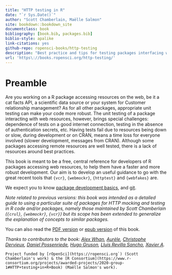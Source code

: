 ```yaml
--- 
title: "HTTP testing in R"
date: "`r Sys.Date()`"
author: "Scott Chamberlain, Maëlle Salmon"
site: bookdown::bookdown_site
documentclass: book
bibliography: [book.bib, packages.bib]
biblio-style: apalike
link-citations: yes
github-repo: ropensci-books/http-testing
description: "Best practice and tips for testing packages interfacing web resources."
url: 'https\://books.ropensci.org/http-testing/'
---
```


# Preamble

Are you working on a R package accessing resources on the web, be it a cat facts API, a scientific data source or your system for Customer relationship management?
As for all other packages, appropriate unit testing can make your code more robust.
The unit testing of a package interacting with web resources, however, brings special challenges: 
dependence of tests on a good internet connection, testing in the absence of authentication secrets, etc.
Having tests fail due to resources being down or slow, during development or on CRAN, means a time loss for everyone involved (slower development, messages from CRAN).
Although some packages accessing remote resources are well tested, there is a lack of resources around best practices.

This book is meant to be a free, central reference for developers of R packages accessing web resources, to help them have a faster and more robust development.
Our aim is to develop an useful guidance to go with the great recent tools that `{vcr}`, `{webmockr}`, `{httptest}` and `{webfakes}` are.

We expect you to know [package development basics](https://r-pkgs.org/), and [git](https://happygitwithr.com/).

_Note related to previous versions: this book was intended as a detailed guide to using a particular suite of packages for HTTP mocking and testing in R code and/or packages, namely those maintained by Scott Chamberlain (`{crul}`, `{webmockr}`, `{vcr}`) but its scope has been extended to generalize the explanation of concepts to similar packages._

You can also read the [PDF version](/http-testing/main.pdf) or [epub version](/http-testing/main.epub) of this book.

_Thanks to contributors to the book: 
[Alex Whan](https://github.com/alexwhan),
[Aurèle](https://github.com/eaurele), 
[Christophe Dervieux](https://github.com/cderv), 
[Daniel Possenriede](https://github.com/dpprdan), 
[Hugo Gruson](https://github.com/Bisaloo), 
[Lluís Revilla Sancho](https://github.com/llrs), 
[Xavier A](https://github.com/xvrdm)._

```block
Project funded by [rOpenSci](https://ropensci.org`) (Scott Chamberlain's work) & the [R Consortium](https://www.r-consortium.org/projects/awarded-projects/2020-group-1#HTTP+testing+in+R+Book) (Maëlle Salmon's work).
```
